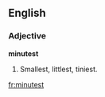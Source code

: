 ==English==

===Adjective===
'''minutest'''

# {{superlative of|minute}}  Smallest, littlest, tiniest.

[[fr:minutest]]